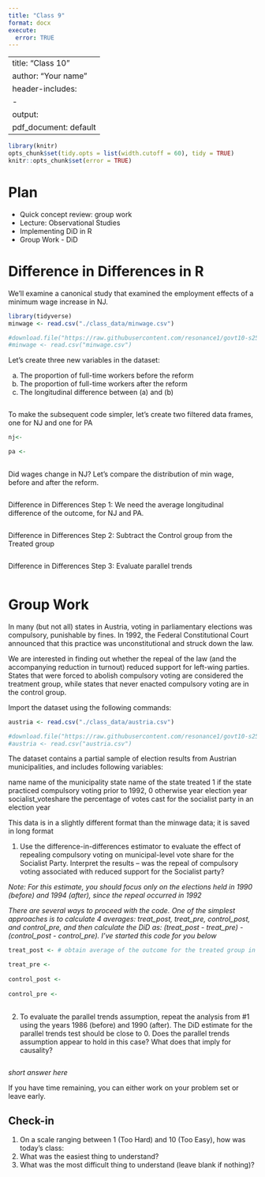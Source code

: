 ```yaml
---
title: "Class 9"
format: docx
execute:
  error: TRUE
---
```


---
title: "Class 10"
author: "Your name"
header-includes:
   - \usepackage{pdfpages}
output:
  pdf_document: default
---

```r
library(knitr)
opts_chunk$set(tidy.opts = list(width.cutoff = 60), tidy = TRUE)
knitr::opts_chunk$set(error = TRUE)
```

# Plan
* Quick concept review: group work
* Lecture: Observational Studies
* Implementing DiD in R
* Group Work - DiD

# Difference in Differences in R

We'll examine a canonical study that examined the employment effects of a minimum wage increase in NJ.

```r
library(tidyverse)
minwage <- read.csv("./class_data/minwage.csv")

#download.file("https://raw.githubusercontent.com/resonance1/govt10-s25/refs/heads/main/class_data/minwage.csv","minwage.csv")
#minwage <- read.csv("minwage.csv")

```

Let's create three new variables in the dataset:

a) The proportion of full-time workers before the reform
b) The proportion of full-time workers after the reform
c) The longitudinal difference between (a) and (b)
 

```r



```

To make the subsequent code simpler, let's create two filtered data frames, one for NJ and one for PA

```r

nj<-

pa <-
  
```

Did wages change in NJ? Let's compare the distribution of min wage, before and after the reform. 

```r


```

Difference in Differences Step 1: We need the average longitudinal difference of the outcome, for NJ and PA.

```r

```

Difference in Differences Step 2: Subtract the Control group from the Treated group

```r

```

Difference in Differences Step 3: Evaluate parallel trends

```r

```



# Group Work

In many (but not all) states in Austria, voting in parliamentary elections was compulsory, punishable by fines. In 1992, the Federal Constitutional Court announced that this practice was unconstitutional and struck down the law. 

We are interested in finding out whether the repeal of the law (and the accompanying reduction in turnout) reduced support for left-wing parties. States that were forced to abolish compulsory voting are considered the treatment group, while states that never enacted compulsory voting are in the control group. 

Import the dataset using the following commands:

```r
austria <- read.csv("./class_data/austria.csv")

#download.file("https://raw.githubusercontent.com/resonance1/govt10-s25/refs/heads/main/class_data/austria.csv","austria.csv")
#austria <- read.csv("austria.csv")

```

The dataset contains a partial sample of election results from Austrian municipalities, and includes following variables:

name                    name of the municipality
state                   name of the state
treated                 1 if the state practiced compulsory voting prior to 1992, 0 otherwise
year                    election year
socialist_voteshare     the percentage of votes cast for the socialist party in an election year

This data is in a slightly different format than the minwage data; it is saved in long format


1. Use the difference-in-differences estimator to evaluate the effect of repealing compulsory voting on municipal-level vote share for the Socialist Party. Interpret the results -- was the repeal of compulsory voting associated with reduced support for the Socialist party? 

 _Note: For this estimate, you should focus only on the elections held in 1990 (before) and 1994 (after), since the repeal occurred in 1992_ 
 
_There are several ways to proceed with the code. One of the simplest approaches is to calculate 4 averages: treat_post, treat_pre, control_post, and control_pre, and then calculate the DiD as: (treat_post - treat_pre) - (control_post - control_pre). I've started this code for you below_

```r
treat_post <- # obtain average of the outcome for the treated group in the post period

treat_pre <-
  
control_post <-
  
control_pre <-
  
```

2. To evaluate the parallel trends assumption, repeat the analysis from #1 using the years 1986 (before) and 1990 (after). The DiD estimate for the parallel trends test should be close to 0. Does the parallel trends assumption appear to hold in this case? What does that imply for causality?

```r


```

*short answer here*


If you have time remaining, you can either work on your problem set or leave early. 

## Check-in

1. On a scale ranging between 1 (Too Hard) and 10 (Too Easy), how was today's class: 
2. What was the easiest thing to understand?
3. What was the most difficult thing to understand (leave blank if nothing)?
